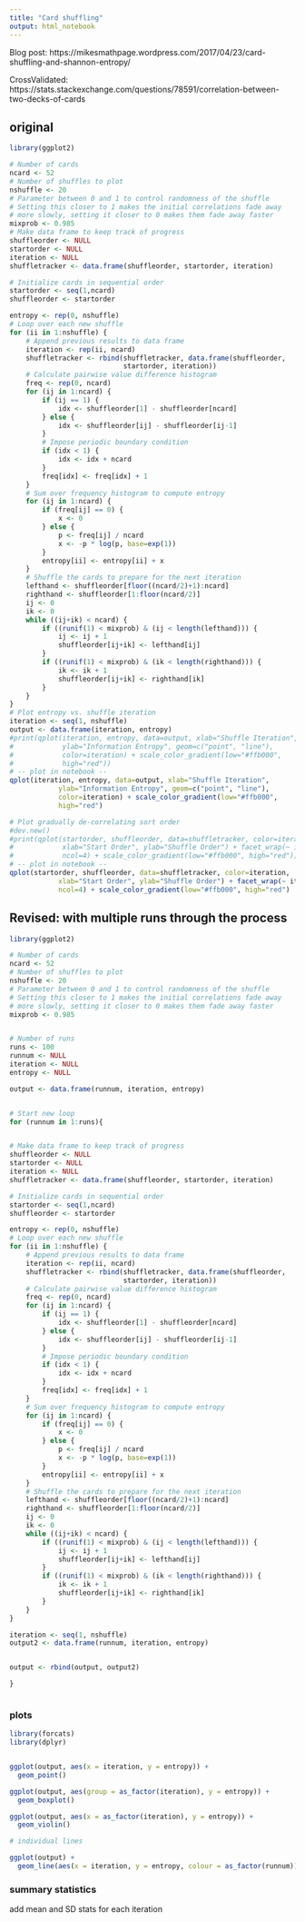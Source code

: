 ```yaml
---
title: "Card shuffling"
output: html_notebook
---
```


Blog post:
https://mikesmathpage.wordpress.com/2017/04/23/card-shuffling-and-shannon-entropy/

CrossValidated:
https://stats.stackexchange.com/questions/78591/correlation-between-two-decks-of-cards



## original

```r
library(ggplot2)

# Number of cards
ncard <- 52 
# Number of shuffles to plot
nshuffle <- 20
# Parameter between 0 and 1 to control randomness of the shuffle
# Setting this closer to 1 makes the initial correlations fade away
# more slowly, setting it closer to 0 makes them fade away faster
mixprob <- 0.985 
# Make data frame to keep track of progress
shuffleorder <- NULL
startorder <- NULL
iteration <- NULL
shuffletracker <- data.frame(shuffleorder, startorder, iteration)

# Initialize cards in sequential order
startorder <- seq(1,ncard)
shuffleorder <- startorder

entropy <- rep(0, nshuffle)
# Loop over each new shuffle
for (ii in 1:nshuffle) {
    # Append previous results to data frame
    iteration <- rep(ii, ncard)
    shuffletracker <- rbind(shuffletracker, data.frame(shuffleorder,
                            startorder, iteration))
    # Calculate pairwise value difference histogram
    freq <- rep(0, ncard)
    for (ij in 1:ncard) {
        if (ij == 1) {
            idx <- shuffleorder[1] - shuffleorder[ncard]
        } else {
            idx <- shuffleorder[ij] - shuffleorder[ij-1]
        }
        # Impose periodic boundary condition
        if (idx < 1) {
            idx <- idx + ncard
        }
        freq[idx] <- freq[idx] + 1
    }
    # Sum over frequency histogram to compute entropy
    for (ij in 1:ncard) {
        if (freq[ij] == 0) {
            x <- 0
        } else {
            p <- freq[ij] / ncard
            x <- -p * log(p, base=exp(1))
        }
        entropy[ii] <- entropy[ii] + x
    }
    # Shuffle the cards to prepare for the next iteration
    lefthand <- shuffleorder[floor((ncard/2)+1):ncard]
    righthand <- shuffleorder[1:floor(ncard/2)]
    ij <- 0
    ik <- 0
    while ((ij+ik) < ncard) {
        if ((runif(1) < mixprob) & (ij < length(lefthand))) {
            ij <- ij + 1
            shuffleorder[ij+ik] <- lefthand[ij]
        }
        if ((runif(1) < mixprob) & (ik < length(righthand))) {
            ik <- ik + 1
            shuffleorder[ij+ik] <- righthand[ik]
        }
    }
}
# Plot entropy vs. shuffle iteration
iteration <- seq(1, nshuffle)
output <- data.frame(iteration, entropy)
#print(qplot(iteration, entropy, data=output, xlab="Shuffle Iteration", 
#            ylab="Information Entropy", geom=c("point", "line"),
#            color=iteration) + scale_color_gradient(low="#ffb000",
#            high="red"))
# -- plot in notebook --
qplot(iteration, entropy, data=output, xlab="Shuffle Iteration", 
            ylab="Information Entropy", geom=c("point", "line"),
            color=iteration) + scale_color_gradient(low="#ffb000",
            high="red")

# Plot gradually de-correlating sort order
#dev.new()
#print(qplot(startorder, shuffleorder, data=shuffletracker, color=iteration,
#            xlab="Start Order", ylab="Shuffle Order") + facet_wrap(~ iteration,
#            ncol=4) + scale_color_gradient(low="#ffb000", high="red"))
# -- plot in notebook --
qplot(startorder, shuffleorder, data=shuffletracker, color=iteration,
            xlab="Start Order", ylab="Shuffle Order") + facet_wrap(~ iteration,
            ncol=4) + scale_color_gradient(low="#ffb000", high="red")

```

## Revised: with multiple runs through the process


```r
library(ggplot2)

# Number of cards
ncard <- 52 
# Number of shuffles to plot
nshuffle <- 20
# Parameter between 0 and 1 to control randomness of the shuffle
# Setting this closer to 1 makes the initial correlations fade away
# more slowly, setting it closer to 0 makes them fade away faster
mixprob <- 0.985 


# Number of runs
runs <- 100
runnum <- NULL
iteration <- NULL
entropy <- NULL

output <- data.frame(runnum, iteration, entropy)


# Start new loop
for (runnum in 1:runs){


# Make data frame to keep track of progress
shuffleorder <- NULL
startorder <- NULL
iteration <- NULL
shuffletracker <- data.frame(shuffleorder, startorder, iteration)

# Initialize cards in sequential order
startorder <- seq(1,ncard)
shuffleorder <- startorder

entropy <- rep(0, nshuffle)
# Loop over each new shuffle
for (ii in 1:nshuffle) {
    # Append previous results to data frame
    iteration <- rep(ii, ncard)
    shuffletracker <- rbind(shuffletracker, data.frame(shuffleorder,
                            startorder, iteration))
    # Calculate pairwise value difference histogram
    freq <- rep(0, ncard)
    for (ij in 1:ncard) {
        if (ij == 1) {
            idx <- shuffleorder[1] - shuffleorder[ncard]
        } else {
            idx <- shuffleorder[ij] - shuffleorder[ij-1]
        }
        # Impose periodic boundary condition
        if (idx < 1) {
            idx <- idx + ncard
        }
        freq[idx] <- freq[idx] + 1
    }
    # Sum over frequency histogram to compute entropy
    for (ij in 1:ncard) {
        if (freq[ij] == 0) {
            x <- 0
        } else {
            p <- freq[ij] / ncard
            x <- -p * log(p, base=exp(1))
        }
        entropy[ii] <- entropy[ii] + x
    }
    # Shuffle the cards to prepare for the next iteration
    lefthand <- shuffleorder[floor((ncard/2)+1):ncard]
    righthand <- shuffleorder[1:floor(ncard/2)]
    ij <- 0
    ik <- 0
    while ((ij+ik) < ncard) {
        if ((runif(1) < mixprob) & (ij < length(lefthand))) {
            ij <- ij + 1
            shuffleorder[ij+ik] <- lefthand[ij]
        }
        if ((runif(1) < mixprob) & (ik < length(righthand))) {
            ik <- ik + 1
            shuffleorder[ij+ik] <- righthand[ik]
        }
    }
}

iteration <- seq(1, nshuffle)
output2 <- data.frame(runnum, iteration, entropy)


output <- rbind(output, output2)

}



```

### plots

```r


library(forcats)
library(dplyr)


ggplot(output, aes(x = iteration, y = entropy)) +
  geom_point()

ggplot(output, aes(group = as_factor(iteration), y = entropy)) +
  geom_boxplot()

ggplot(output, aes(x = as_factor(iteration), y = entropy)) +
  geom_violin()

# individual lines

ggplot(output) +
  geom_line(aes(x = iteration, y = entropy, colour = as_factor(runnum)))

```

### summary statistics

add mean and SD stats for each iteration

